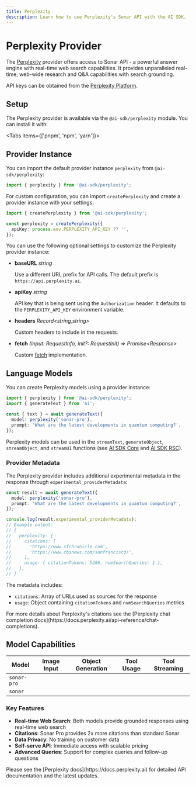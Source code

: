 ```yaml
---
title: Perplexity
description: Learn how to use Perplexity's Sonar API with the AI SDK.
---
```


# Perplexity Provider

The [Perplexity](https://sonar.perplexity.ai) provider offers access to Sonar API - a powerful answer engine with real-time web search capabilities. It provides unparalleled real-time, web-wide research and Q&A capabilities with search grounding.

API keys can be obtained from the [Perplexity Platform](https://docs.perplexity.ai).

## Setup

The Perplexity provider is available via the `@ai-sdk/perplexity` module. You can install it with:

<Tabs items={['pnpm', 'npm', 'yarn']}>
  <Tab>
    <Snippet text="pnpm add @ai-sdk/perplexity" dark />
  </Tab>
  <Tab>
    <Snippet text="npm install @ai-sdk/perplexity" dark />
  </Tab>
  <Tab>
    <Snippet text="yarn add @ai-sdk/perplexity" dark />
  </Tab>
</Tabs>

## Provider Instance

You can import the default provider instance `perplexity` from `@ai-sdk/perplexity`:

```ts
import { perplexity } from '@ai-sdk/perplexity';
```

For custom configuration, you can import `createPerplexity` and create a provider instance with your settings:

```ts
import { createPerplexity } from '@ai-sdk/perplexity';

const perplexity = createPerplexity({
  apiKey: process.env.PERPLEXITY_API_KEY ?? '',
});
```

You can use the following optional settings to customize the Perplexity provider instance:

- **baseURL** _string_

  Use a different URL prefix for API calls.
  The default prefix is `https://api.perplexity.ai`.

- **apiKey** _string_

  API key that is being sent using the `Authorization` header. It defaults to
  the `PERPLEXITY_API_KEY` environment variable.

- **headers** _Record&lt;string,string&gt;_

  Custom headers to include in the requests.

- **fetch** _(input: RequestInfo, init?: RequestInit) => Promise&lt;Response&gt;_

  Custom [fetch](https://developer.mozilla.org/en-US/docs/Web/API/fetch) implementation.

## Language Models

You can create Perplexity models using a provider instance:

```ts
import { perplexity } from '@ai-sdk/perplexity';
import { generateText } from 'ai';

const { text } = await generateText({
  model: perplexity('sonar-pro'),
  prompt: 'What are the latest developments in quantum computing?',
});
```

Perplexity models can be used in the `streamText`, `generateObject`, `streamObject`, and `streamUI` functions
(see [AI SDK Core](/docs/ai-sdk-core) and [AI SDK RSC](/docs/ai-sdk-rsc)).

### Provider Metadata

The Perplexity provider includes additional experimental metadata in the response through `experimental_providerMetadata`:

```ts
const result = await generateText({
  model: perplexity('sonar-pro'),
  prompt: 'What are the latest developments in quantum computing?',
});

console.log(result.experimental_providerMetadata);
// Example output:
// {
//   perplexity: {
//     citations: [
//       'https://www.sfchronicle.com',
//       'https://www.cbsnews.com/sanfrancisco/',
//     ],
//     usage: { citationTokens: 5286, numSearchQueries: 1 },
//   },
// }
```

The metadata includes:

- `citations`: Array of URLs used as sources for the response
- `usage`: Object containing `citationTokens` and `numSearchQueries` metrics

<Note>
  For more details about Perplexity's citations see the [Perplexity chat
  completion docs](https://docs.perplexity.ai/api-reference/chat-completions).
</Note>

## Model Capabilities

| Model       | Image Input         | Object Generation   | Tool Usage          | Tool Streaming      |
| ----------- | ------------------- | ------------------- | ------------------- | ------------------- |
| `sonar-pro` | <Cross size={18} /> | <Cross size={18} /> | <Cross size={18} /> | <Cross size={18} /> |
| `sonar`     | <Cross size={18} /> | <Cross size={18} /> | <Cross size={18} /> | <Cross size={18} /> |

### Key Features

- **Real-time Web Search**: Both models provide grounded responses using real-time web search
- **Citations**: Sonar Pro provides 2x more citations than standard Sonar
- **Data Privacy**: No training on customer data
- **Self-serve API**: Immediate access with scalable pricing
- **Advanced Queries**: Support for complex queries and follow-up questions

<Note>
  Please see the [Perplexity docs](https://docs.perplexity.ai) for detailed API
  documentation and the latest updates.
</Note>
